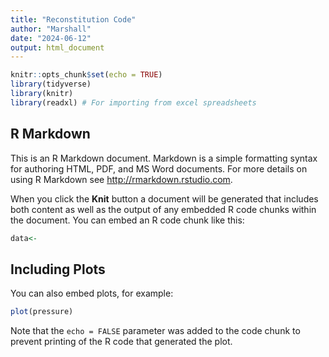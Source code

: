 ```yaml
---
title: "Reconstitution Code"
author: "Marshall"
date: "2024-06-12"
output: html_document
---
```


```r
knitr::opts_chunk$set(echo = TRUE)
library(tidyverse)
library(knitr)
library(readxl) # For importing from excel spreadsheets


```

## R Markdown

This is an R Markdown document. Markdown is a simple formatting syntax for authoring HTML, PDF, and MS Word documents. For more details on using R Markdown see <http://rmarkdown.rstudio.com>.

When you click the **Knit** button a document will be generated that includes both content as well as the output of any embedded R code chunks within the document. You can embed an R code chunk like this:

```r
data<-
```

## Including Plots

You can also embed plots, for example:

```r
plot(pressure)
```

Note that the `echo = FALSE` parameter was added to the code chunk to prevent printing of the R code that generated the plot.
